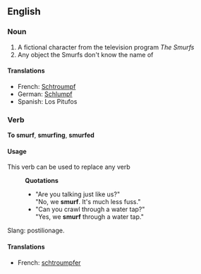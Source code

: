 {{wikipediapar|The Smurfs}}
==English==
===Noun===
# A fictional character from the television program ''The Smurfs''
# Any object the Smurfs don't know the name of
====Translations====
*French: [[Schtroumpf]]
*German: [[Schlumpf]]
*Spanish: Los Pitufos

===Verb===
'''To smurf''', '''smurfing''', '''smurfed'''
====Usage====
This verb can be used to replace any verb
:'''Quotations'''
:*"Are you talking just like us?"<br>"No, we '''smurf'''.  It's much less fuss."
:*"Can you crawl through a water tap?"<br>"Yes, we '''smurf''' through a water tap."
Slang: postilionage.

====Translations====
*French: [[schtroumpfer]]